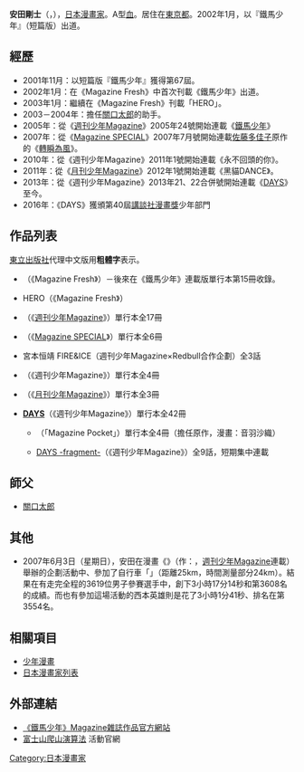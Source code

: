 {{Infobox_comics_creator
| 名稱     = 安田剛士
| 外文名   = 
| 外文     = 
| 圖片     = 
| 圖片尺寸 = 
| 圖片簡介 = 
| 本名     = 
| 日文名稱 = 安田 剛士
| 平假名   = やすだ つよし
| 羅馬拼音 = Yasuda Tsuyoshi
| 筆名     = 
| 出生日期 = {{Birth_date_and_age|1980|6|9|no}}
| 出生地點 = {{JPN}}[[東京都|東京都]]
| 逝世日期 = 
| 逝世地點 = 
| 國籍     = {{JPN}}
| 職業     = [[漫畫家|漫畫家]]
| 稱號     = 
| 活動開始 = 2002年
| 活動結束 = 
| 類型     = [[少年漫畫|少年漫畫]]
| 代表作   = 《[[鐵馬少年|鐵馬少年]]》<br />《[[轉瞬為風#漫畫|轉瞬為風]]》<br />《[[DAYS_(漫畫)|DAYS]]》
| 合作人   = 
| 配偶     = 
| 兒女     = 
| 親屬     = 
| 獎項     = 第67屆{{link-ja|週刊少年Magazine新人漫畫賞|週刊少年マガジン新人漫画賞|週刊少年Magazine新人漫畫獎}}（短篇版《鐵馬少年》）<br />第40屆[[講談社漫畫獎|講談社漫畫獎]]少年部門<br />（短篇版《DAYS》）
| 簽名     = 
| 簽名大小 = 
| 網站     = 
| module   = 
}}
{{japanese|japanese=安田 剛士|kana=やすだ つよし|romaji=Yasuda Tsuyoshi}}
'''安田剛士'''（{{lang-ja|安田 剛士}}，{{bd|1980年|6月9日}}），[[日本|日本]][[漫畫家|漫畫家]]。A型[[血型|血]]。居住在[[東京都|東京都]]。2002年1月，以『鐵馬少年』（短篇版）出道。

== 經歷 ==
* 2001年11月：以短篇版『鐵馬少年』獲得第67屆{{link-ja|週刊少年Magazine新人漫畫賞|週刊少年マガジン新人漫画賞|週刊少年Magazine新人漫畫獎}}。
* 2002年1月：在《Magazine Fresh》中首次刊載《鐵馬少年》出道。
* 2003年1月：繼續在《Magazine Fresh》刊載「HERO」。
* 2003－2004年：擔任[[關口太郎|關口太郎]]的助手。
* 2005年：從《[[週刊少年Magazine|週刊少年Magazine]]》2005年24號開始連載《[[鐵馬少年|鐵馬少年]]》
* 2007年：從《[[Magazine_SPECIAL|Magazine SPECIAL]]》2007年7月號開始連載[[佐藤多佳子|佐藤多佳子]]原作的《[[轉瞬為風#漫畫|轉瞬為風]]》。
* 2010年：從《週刊少年Magazine》2011年1號開始連載《永不回頭的你》。
* 2011年：從《[[月刊少年Magazine|月刊少年Magazine]]》2012年1號開始連載《黑貓DANCE》。
* 2013年：從《週刊少年Magazine》2013年21、22合併號開始連載《[[DAYS_(漫畫)|DAYS]]》至今。
* 2016年：《DAYS》獲頒第40屆[[講談社漫畫獎|講談社漫畫獎]]少年部門

== 作品列表 ==
[[東立出版社|東立出版社]]代理中文版用'''粗體字'''表示。
* {{nihongo|鐵馬少年 (短篇版)|Over Drive (読切版)}}（《Magazine Fresh》）－後來在《鐵馬少年》連載版單行本第15冊收錄。
* HERO（《Magazine Fresh》）
* {{nihongo|'''[[鐵馬少年|鐵馬少年]]'''|Over Drive}}（《[[週刊少年Magazine|週刊少年Magazine]]》）單行本全17冊
* {{nihongo|'''[[轉瞬為風|轉瞬為風]]'''|一瞬の風になれ}}（《[[Magazine_SPECIAL|Magazine SPECIAL]]》）單行本全6冊
* 宮本恒靖 FIRE&ICE（週刊少年Magazine×Redbull合作企劃）全3話
* {{nihongo|'''永不回頭的你'''|振り向な君は}}（《週刊少年Magazine》）單行本全4冊
* {{nihongo|'''黑貓DANCE'''|黒猫DANCE}}（《[[月刊少年Magazine|月刊少年Magazine]]》）單行本全3冊
* '''[[DAYS_(漫畫)|DAYS]]'''（《週刊少年Magazine》）單行本全42冊
** {{nihongo|DAYS外傳|DAYS外伝}}（「Magazine Pocket」）單行本全4冊（擔任原作，漫畫：音羽沙織）
** [[DAYS_(漫畫)|DAYS -fragment-]]（《週刊少年Magazine》）全9話，短期集中連載

== 師父 ==
* [[關口太郎|關口太郎]]

== 其他 ==
* 2007年6月3日（星期日），安田在漫畫《{{link-ja|漫畫狗仔隊|もう、しませんから。}}》（作：{{link-ja|西本英雄|西本英雄}}，[[週刊少年Magazine|週刊少年Magazine]]連載）舉辦的企劃活動中、參加了自行車{{link-ja|爬山賽|ヒルクライム}}「{{link-ja|富士山爬山演算法|Mt.富士ヒルクライム}}」（距離25km，時間測量部分24km）。結果在有走完全程的3619位男子參賽選手中，創下3小時17分14秒和第3608名的成績。而也有參加這場活動的西本英雄則是花了3小時1分41秒、排名在第3554名。

== 相關項目 ==
* [[少年漫畫|少年漫畫]]
* [[日本漫畫家列表|日本漫畫家列表]]

== 外部連結 ==
* [https://web.archive.org/web/20070820021716/http://www.shonenmagazine.com/works/overdrive/ 《鐵馬少年》Magazine雜誌作品官方網站] {{ja icon}}
* [http://www.fujihc.jp/ 富士山爬山演算法] {{Wayback|url=http://www.fujihc.jp/ |date=20210210033704 }}活動官網 {{ja icon}}

{{Normdaten}}
{{DEFAULTSORT:Yasuta Tsuyoshi}}
[[Category:日本漫畫家|Category:日本漫畫家]]